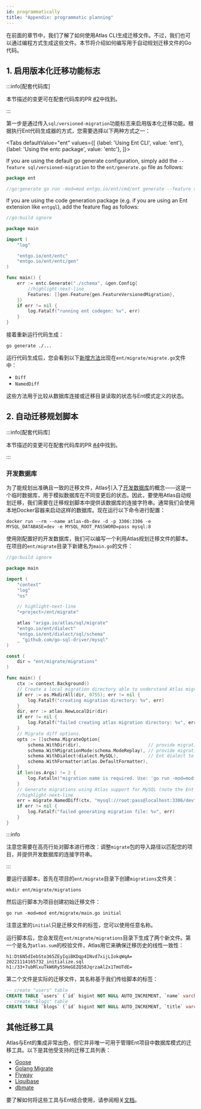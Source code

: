 ```yaml
---
id: programmatically
title: "Appendix: programmatic planning"
---
```



在前面的章节中，我们了解了如何使用Atlas CLI生成迁移文件。不过，我们也可以通过编程方式生成这些文件。本节将介绍如何编写用于自动规划迁移文件的Go代码。

## 1. 启用版本化迁移功能标志

:::info[配套代码库]

本节描述的变更可在配套代码库的PR [#2](https://github.com/rotemtam/ent-versioned-migrations-demo/pull/2/files)中找到。

:::

第一步是通过传入`sql/versioned-migration`功能标志来启用版本化迁移功能。根据执行Ent代码生成器的方式，您需要选择以下两种方式之一：

<Tabs
defaultValue="ent"
values={[
{label: 'Using Ent CLI', value: 'ent'},
{label: 'Using the entc package', value: 'entc'},
]}>
<TabItem value="ent">

If you are using the default go generate configuration, simply add the `--feature sql/versioned-migration` to
the `ent/generate.go` file as follows:

```go
package ent

//go:generate go run -mod=mod entgo.io/ent/cmd/ent generate --feature sql/versioned-migration ./schema
```

</TabItem>
<TabItem value="entc">

If you are using the code generation package (e.g. if you are using an Ent extension like `entgql`),
add the feature flag as follows:

```go
//go:build ignore

package main

import (
	"log"

	"entgo.io/ent/entc"
	"entgo.io/ent/entc/gen"
)

func main() {
	err := entc.Generate("./schema", &gen.Config{
		//highlight-next-line
		Features: []gen.Feature{gen.FeatureVersionedMigration},
	})
	if err != nil {
		log.Fatalf("running ent codegen: %v", err)
	}
}
```

</TabItem>
</Tabs>

接着重新运行代码生成：

```shell
go generate ./...
```

运行代码生成后，您会看到以下[新增方法](https://github.com/rotemtam/ent-versioned-migrations-demo/commit/e724fa32330d920fd405b9785fcfece2a46ea56c#diff-370235e5107bbdd35861063f3beff1507723ebdda6e29a39cdde1f1a944594d8)出现在`ent/migrate/migrate.go`文件中：

* `Diff`
* `NamedDiff`

这些方法用于比较从数据库连接或迁移目录读取的状态与Ent模式定义的状态。

## 2. 自动迁移规划脚本

:::info[配套代码库]

本节描述的变更可在配套代码库的PR [#4](https://github.com/rotemtam/ent-versioned-migrations-demo/pull/4/files)中找到。

:::

### 开发数据库

为了能规划出准确且一致的迁移文件，Atlas引入了[开发数据库](https://atlasgo.io/concepts/dev-database)的概念——这是一个临时数据库，用于模拟数据库在不同变更后的状态。因此，要使用Atlas自动规划迁移，我们需要在迁移规划脚本中提供该数据库的连接字符串。通常我们会使用本地Docker容器来启动这样的数据库。现在运行以下命令进行配置：

```shell
docker run --rm --name atlas-db-dev -d -p 3306:3306 -e MYSQL_DATABASE=dev -e MYSQL_ROOT_PASSWORD=pass mysql:8
```

使用刚配置好的开发数据库，我们可以编写一个利用Atlas规划迁移文件的脚本。在项目的`ent/migrate`目录下新建名为`main.go`的文件：

```go title=ent/migrate/main.go
//go:build ignore

package main

import (
    "context"
    "log"
    "os"

    // highlight-next-line
    "<project>/ent/migrate"

    atlas "ariga.io/atlas/sql/migrate"
    "entgo.io/ent/dialect"
    "entgo.io/ent/dialect/sql/schema"
    _ "github.com/go-sql-driver/mysql"
)

const (
	dir = "ent/migrate/migrations"
)

func main() {
    ctx := context.Background()
    // Create a local migration directory able to understand Atlas migration file format for replay.
    if err := os.MkdirAll(dir, 0755); err != nil {
		log.Fatalf("creating migration directory: %v", err)
	}
    dir, err := atlas.NewLocalDir(dir)
    if err != nil {
        log.Fatalf("failed creating atlas migration directory: %v", err)
    }
    // Migrate diff options.
    opts := []schema.MigrateOption{
        schema.WithDir(dir),                         // provide migration directory
        schema.WithMigrationMode(schema.ModeReplay), // provide migration mode
        schema.WithDialect(dialect.MySQL),           // Ent dialect to use
        schema.WithFormatter(atlas.DefaultFormatter),
    }
    if len(os.Args) != 2 {
        log.Fatalln("migration name is required. Use: 'go run -mod=mod ent/migrate/main.go <name>'")
    }
    // Generate migrations using Atlas support for MySQL (note the Ent dialect option passed above).
    //highlight-next-line
    err = migrate.NamedDiff(ctx, "mysql://root:pass@localhost:3306/dev", os.Args[1], opts...)
    if err != nil {
        log.Fatalf("failed generating migration file: %v", err)
    }
}
```

:::info

注意您需要在高亮行处对脚本进行修改：调整`migrate`包的导入路径以匹配您的项目，并提供开发数据库的连接字符串。

:::

要运行该脚本，首先在项目的`ent/migrate`目录下创建`migrations`文件夹：

```text
mkdir ent/migrate/migrations
```

然后运行脚本为项目创建初始迁移文件：

```shell
go run -mod=mod ent/migrate/main.go initial
```

注意这里的`initial`只是迁移文件的标签，您可以使用任意名称。

运行脚本后，您会发现在`ent/migrate/migrations`目录下生成了两个新文件。第一个是名为`atlas.sum`的校验文件，Atlas用它来确保迁移历史的线性一致性：

```text title=ent/migrate/migrations/atlas.sum
h1:Dt6N5dIebSto365ZEyIqiBKDqp4INvd7xijLIokqWqA=
20221114165732_initialize.sql h1:/33+7ubMlxuTkW6Ry55HeGEZQ58JqrzaAl2x1TmUTdE=
```

第二个文件是实际的迁移文件，其名称基于我们传给脚本的标签：

```sql title=ent/migrate/migrations/20221114165732_initial.sql
-- create "users" table
CREATE TABLE `users` (`id` bigint NOT NULL AUTO_INCREMENT, `name` varchar(255) NOT NULL, `email` varchar(255) NOT NULL, PRIMARY KEY (`id`), UNIQUE INDEX `email` (`email`)) CHARSET utf8mb4 COLLATE utf8mb4_bin;
-- create "blogs" table
CREATE TABLE `blogs` (`id` bigint NOT NULL AUTO_INCREMENT, `title` varchar(255) NOT NULL, `body` longtext NOT NULL, `created_at` timestamp NOT NULL, `user_blog_posts` bigint NULL, PRIMARY KEY (`id`), CONSTRAINT `blogs_users_blog_posts` FOREIGN KEY (`user_blog_posts`) REFERENCES `users` (`id`) ON DELETE SET NULL) CHARSET utf8mb4 COLLATE utf8mb4_bin;
```

## 其他迁移工具

Atlas与Ent的集成非常出色，但它并非唯一可用于管理Ent项目中数据库模式的迁移工具。以下是其他受支持的迁移工具列表：

* [Goose](https://github.com/pressly/goose)
* [Golang Migrate](https://github.com/golang-migrate/migrate)
* [Flyway](https://flywaydb.org)
* [Liquibase](https://www.liquibase.org)
* [dbmate](https://github.com/amacneil/dbmate)

要了解如何将这些工具与Ent结合使用，请参阅相关[文档](https://entgo.io/docs/versioned-migrations#create-a-migration-files-generator)。
